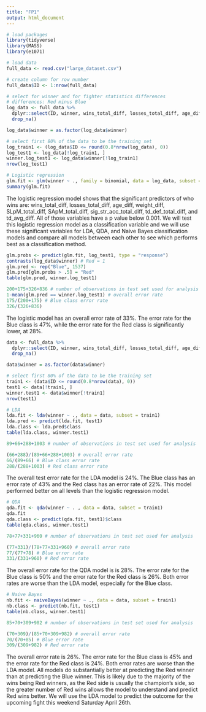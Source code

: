 ```yaml
---
title: "FP1"
output: html_document
---
```


```r
# load packages
library(tidyverse)
library(MASS)
library(e1071)
```

```r
# load data
full_data <- read.csv("large_dataset.csv")
```

```r
# create column for row number
full_data$ID <- 1:nrow(full_data)

# select for winner and for fighter statistics differences
# differences: Red minus Blue
log_data <- full_data %>%
  dplyr::select(ID, winner, wins_total_diff, losses_total_diff, age_diff, height_diff, weight_diff, reach_diff, SLpM_total_diff, SApM_total_diff, sig_str_acc_total_diff, td_acc_total_diff, str_def_total_diff, td_def_total_diff, sub_avg_diff, td_avg_diff) %>%
  drop_na()

log_data$winner = as.factor(log_data$winner)

# select first 80% of the data to be the training set
log_train1 <- (log_data$ID <= round(0.8*nrow(log_data), 0))
log_test1 <- log_data[!log_train1, ]
winner.log_test1 <- log_data$winner[!log_train1]
nrow(log_test1)
```

```r
# Logistic regression
glm.fit <- glm(winner ~ ., family = binomial, data = log_data, subset = log_train1)
summary(glm.fit)
```
The logistic regression model shows that the significant predictors of who wins are: wins_total_diff, losses_total_diff, age_diff, weight_diff, SLpM_total_diff, SApM_total_diff, sig_str_acc_total_diff, td_def_total_diff, and td_avg_diff. All of those variables have a p value below 0.001. We will test this logistic regression model as a classification variable and we will use these significant variables for LDA, QDA, and Naive Bayes classification models and compare all models between each other to see which performs best as a classification method.

```r
glm.probs <- predict(glm.fit, log_test1, type = "response")
contrasts(log_data$winner) # Red = 1
glm.pred <- rep("Blue", 1537)
glm.pred[glm.probs > .5] = "Red"
table(glm.pred, winner.log_test1)

200+175+326+836 # number of observations in test set used for analysis
1-mean(glm.pred == winner.log_test1) # overall error rate
175/(200+175) # Blue class error rate
326/(326+836)
```
The logistic model has an overall error rate of 33%. The error rate for the Blue class is 47%, while the error rate for the Red class is significantly lower, at 28%.

```r
data <- full_data %>%
  dplyr::select(ID, winner, wins_total_diff, losses_total_diff, age_diff, weight_diff, SLpM_total_diff, SApM_total_diff, sig_str_acc_total_diff, td_def_total_diff, td_avg_diff) %>%
  drop_na()

data$winner = as.factor(data$winner)
```

```r
# select first 80% of the data to be the training set
train1 <- (data$ID <= round(0.8*nrow(data), 0))
test1 <- data[!train1, ]
winner.test1 <- data$winner[!train1]
nrow(test1)
```

```r
# LDA
lda.fit <- lda(winner ~ ., data = data, subset = train1)
lda.pred <- predict(lda.fit, test1)
lda.class <- lda.pred$class
table(lda.class, winner.test1)

89+66+288+1003 # number of observations in test set used for analysis

(66+288)/(89+66+288+1003) # overall error rate
66/(89+66) # Blue class error rate
288/(288+1003) # Red class error rate
```
The overall test error rate for the LDA model is 24%. The Blue class has an error rate of 43% and the Red class has an error rate of 22%. This model performed better on all levels than the logistic regression model.

```r
# QDA 
qda.fit <- qda(winner ~ . , data = data, subset = train1)
qda.fit
qda.class <- predict(qda.fit, test1)$class
table(qda.class, winner.test1)

78+77+331+960 # number of observations in test set used for analysis

(77+331)/(78+77+331+960) # overall error rate
77/(77+78) # Blue error rate
331/(331+960) # Red error rate
```
The overall error rate for the QDA model is is 28%. The error rate for the Blue class is 50% and the error rate for the Red class is 26%. Both error rates are worse than the LDA model, especially for the Blue class.

```r
# Naive Bayes
nb.fit <- naiveBayes(winner ~ ., data = data, subset = train1)
nb.class <- predict(nb.fit, test1)
table(nb.class, winner.test1)

85+70+309+982 # number of observations in test set used for analysis

(70+309)/(85+70+309+982) # overall error rate
70/(70+85) # Blue error rate
309/(309+982) # Red error rate
```
The overall error rate is 26%. The error rate for the Blue class is 45% and the error rate for the Red class is 24%. Both error rates are worse than the LDA model. All models do substantially better at predicting the Red winner than at predicting the Blue winner. This is likely due to the majority of the wins being Red winners, as the Red side is usually the champion's side, so the greater number of Red wins allows the model to understand and predict Red wins better. We will use the LDA model to predict the outcome for the upcoming fight this weekend Saturday April 26th. 

